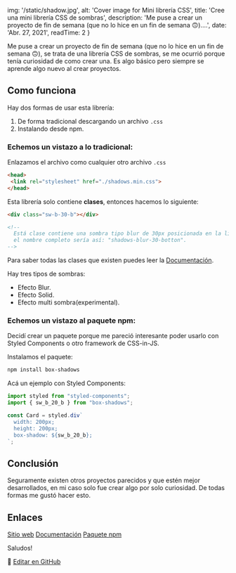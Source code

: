 
  img: '/static/shadow.jpg',
  alt: 'Cover image for Mini librería CSS',
  title: 'Cree una mini librería CSS de sombras',
  description: 'Me puse a crear un proyecto de fin de semana (que no lo hice en un fin de semana 🙃)....',
  date: 'Abr. 27, 2021',
  readTime: 2
}


Me puse a crear un proyecto de fin de semana (que no lo hice en un fin de semana 🙃), se trata de una librería CSS de sombras, se me ocurrió porque tenía curiosidad de como crear una.
Es algo básico pero siempre se aprende algo nuevo al crear proyectos.

## Como funciona
Hay dos formas de usar esta librería:

1. De forma tradicional descargando un archivo `.css`
2. Instalando desde npm.

### Echemos un vistazo a lo tradicional:
Enlazamos el archivo como cualquier otro archivo `.css`

```html
<head>
 <link rel="stylesheet" href="./shadows.min.css">
</head>
```
Esta librería solo contiene **clases**, entonces hacemos lo siguiente:

```html
<div class="sw-b-30-b"></div>

<!--
  Está clase contiene una sombra tipo blur de 30px posicionada en la línea inferior del elemento,
  el nombre completo sería así: "shadows-blur-30-botton".
-->
```
Para saber todas las clases que existen puedes leer la [Documentación](https://github.com/Franqsanz/box-shadows.css).

Hay tres tipos de sombras:

- Efecto Blur.
- Efecto Solid.
- Efecto multi sombra(experimental).

### Echemos un vistazo al paquete npm:
Decidí crear un paquete porque me pareció interesante poder usarlo con Styled Components o otro framework de CSS-in-JS.

Instalamos el paquete:

```bash
npm install box-shadows
```
Acá un ejemplo con Styled Components:
```js
import styled from "styled-components";
import { sw_b_20_b } from "box-shadows";

const Card = styled.div`
  width: 200px;
  height: 200px;
  box-shadow: ${sw_b_20_b};
`;
```

## Conclusión
Seguramente existen otros proyectos parecidos y que estén mejor desarrollados, en mi caso solo fue crear algo por solo curiosidad.
De todas formas me gustó hacer esto.

## Enlaces
[Sitio web](https://cssshadows.netlify.app/)
[Documentación](https://github.com/Franqsanz/box-shadows.css)
[Paquete npm](https://www.npmjs.com/package/box-shadows)

Saludos!

📝 [Editar en GitHub](https://github.com/Franqsanz/GDevTown/blob/main/pages/blog/cree-una-mini-libreria-css-de-sombras/index.mdx)